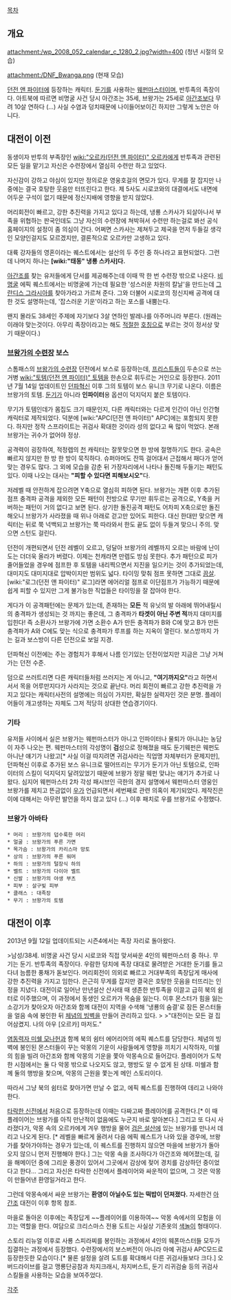 [[목차]]

== 개요 ==
attachment:/wp_2008_052_calendar_c_1280_2.jpg?width=400
(청년 시절의 모습)

attachment:/DNF_Bwanga.png
(현재 모습)

[[던전 앤 파이터]]에 등장하는 캐릭터. [[둔기]]를 사용하는 [[웨펀마스터]]이며, 반투족의 족장이다. 아트북에 따르면 비명굴 사건 당시 아간조는 35세, 브왕가는 25세로 [[아간조]]보다 무려 10살 연하다 (…) 사실 수염과 덩치때문에 나이들어보이긴 하지만 그렇게 노안은 아니다.

== 대전이 이전 ==
동생이자 반투의 부족장인 [[wiki:"오르카(던전 앤 파이터)" 오르카]]에게 반투족과 관련된 모든 일을 맡기고 자신은 수련장에서 열심히 수련만 하고 있었다.

자신감이 강하고 야심이 있지만 정의로운 영웅호걸의 면모가 있다. 무게를 잘 잡지만 나중에는 결국 호탕한 웃음만 터뜨린다고 한다. 제 5사도 시로코와의 대결에서도 내면에 어두운 구석이 없기 때문에 정신지배에 영향을 받지 않았다.

머리회전이 빠르고, 강한 추진력을 가지고 있다고 하는데, 냉룡 스카사가 되살아나서 부족을 위협하는 판국인데도 그냥 자신의 수련장에 쳐박혀서 수련만 하는걸로 봐선 공식 홈페이지의 설정이 좀 의심이 간다. 어쩌면 스카사는 제쳐두고 제국을 먼저 두들길 생각인 모양인걸지도 모르겠지만, 결론적으로 오르카만 고생하고 있다.

대륙 강자들의 영혼이라는 퀘스트에서는 설산의 두 주인 중 하나라고 표현되었다. 그런데 나머지 하나는 '''[wiki:"태동" 냉룡 스카사]다.'''

[[아간조]]를 찾는 유저들에게 단서를 제공해주는데 이때 딱 한 번 수련장 밖으로 나온다.
[[비명굴]] 에픽 퀘스트에서는 비명굴에 가는데 필요한 '성스러운 차원의 칼날'을 만드는데 [[그란디스 그라시아]]를 찾아가라고 가르쳐 준다. 그와 더불어 시로코의 정신지배 공격에 대한 것도 설명하는데, '잡스러운 기운'이라고 하는 포스를 내뿜는다.

왠지 몰라도 38세인 주제에 자기보다 3살 연하인 발레나를 아주머니라 부른다. (원래는 이래야 맞는것이다. 아무리 족장이라고는 해도 [[적절]]한 [[호칭]]으로 부르는 것이 정서상 맞기 때문이다.)
=== [[브왕가의 수련장]] 보스 ===
스톰패스의 [[브왕가의 수련장]] 던전에서 보스로 등장하는데, [[프리스트]]들이 두손으로 쓰는 거병 [[wiki:"토템(던전 앤 파이터)" 토템]]을 한손으로 휘두르는 거인으로 등장한다. 2011년 7월 14일 업데이트인 [[던파혁신]] 이후 그의 토템이 보스 유니크 무기로 나온다. 이름은 브왕가의 토템. [[둔기]]가 아니라 '''인파이터'''용 옵션이 덕지덕지 붙은 토템이다.

무기가 토템인데가 몸집도 크기 때문인지, 다른 캐릭터와는 다르게 인간이 아닌 인간형 캐릭터로 제작되었다. 덕분에 [wiki:"APC(던전 앤 파이터)" APC]에는 포함되지 못한다. 하지만 정작 스프라이트는 귀검사 확대한 것이라 성의 없다고 욕 많이 먹었다. 본래 브왕가는 귀수가 없어야 정상.

공격력이 굉장하여, 적정렙의 [[천]] 캐릭터는 잘못맞으면 한 방에 절명하기도 한다. 공속은 빠르지 않지만 한 방 한 방이 묵직하다. 슈퍼아머도 잔뜩 걸어대서 근접해서 패다가 얻어맞는 경우도 많다. 그 외에 모습을 감춘 뒤 가장자리에서 나타나 돌진해 두들기는 패턴도 있다. 이때 나오는 대사는 '''"피할 수 있다면 피해보시오"'''다.

저레벨 때 안전하게 잡으려면 Y축으로 열심히 피하면 된다. 브왕가는 개편 이후 추가된 점프 충격파 공격을 제외한 모든 패턴이 전방으로 무기만 휘두르는 공격으로, Y축을 커버하는 패턴이 거의 없다고 보면 된다. 상기한 돌진공격 패턴도 어차피 X축으로만 돌진해오니 브왕가가 사라졌을 때 위나 아래로 걷고만 있어도 피한다. 대신 한대만 맞으면 캐릭터는 뒤로 쭉 넉백되고 브왕가는 쭉 따라와서 한도 끝도 없이 두들겨 맞으니 주의. 맞으면 스턴도 걸린다.

던전이 개편되면서 던전 레벨이 오르고, 덩달아 브왕가의 레벨까지 오르는 바람에 난이도는 더더욱 올라가 버렸다. 이제는 천캐라면 만렙도 방심 못한다. 추가 패턴으로 피가 줄어들었을 경우에 점프한 후 토템을 내리찍으면서 지진을 일으키는 것이 추가되었는데, 대미지도 대미지대로 압박이지만 범위도 넓다. 타이밍 맞춰 점프 못하면 그대로 [[끔살]]. [wiki:"로그(던전 앤 파이터)" 로그]라면 에어리얼 점프로 이단점프가 가능하기 때문에 쉽게 피할 수 있지만 그게 불가능한 직업들은 타이밍을 잘 잡아야 한다.

게다가 이 공격패턴에는 문제가 있는데, 존재하는 '''모든''' 적 유닛의 발 아래에 뛰어내릴시의 충격파가 생성되는 것 까지는 좋은데, 그 충격파가 '''타겟이 아닌 주변 적'''까지 대미지를 입힌다! 즉 소환사가 브왕가에 가면 소환수 A가 만든 충격파가 B와 C에 맞고 B가 만든 충격파가 A와 C에도 맞는 식으로 충격파가 루프를 하는 지옥이 열린다. 보스방까지 가는 길과 보스방이 다른 던전으로 보일 지경.

던파혁신 이전에는 주는 경험치가 후해서 나름 인기있는 던전이었지만 지금은 그냥 거쳐가는 던전 수준.

덤으로 쓰러트리면 다른 캐릭터들처럼 쓰러지는 게 아니고, '''"여기까지오"'''라고 하면서 서서 목을 어루만지다가 사라지는 것으로 끝난다. 머리 회전이 빠르고 강한 추진력을 가지고 있다는 캐릭터사전의 설명에는 의심이 가지만, 확실한 실력자인 것은 분명. 플레이어들이 개고생하는 자체도 그저 적당히 상대한 연습경기이다.

=== 기타 ===
유저들 사이에서 실은 브왕가는 웨펀마스터가 아니고 인파이터나 물퇴가 아니냐는 농담이 자주 나오는 편. 웨펀마스터의 각성명이 '''검'''성으로 정해졌을 때도 둔기웨펀은 웨펀도 아니냔 얘기가 나왔고[* 사실 이걸 따지려면 귀검사라는 직업명 자체부터가 문제지만], 던파혁신 이후로 추가된 보스 유니크로 떨어뜨리는 무기가 둔기가 아닌 토템으로, 인파이터의 스킬이 덕지덕지 달려있었기 때문에 브왕가 정말 웨펀 맞냐는 얘기가 추가로 나왔다. 심지어 웨펀마스터 2차 각성 패시브인 극한의 경지 설명에서 웨펀마스터 영웅인 브왕가를 제치고 뜬금없이 [[우]]가 언급되면서 세번째로 관련 의혹이 제기되었다. 제작진은 이에 대해서는 아무런 발언을 하지 않고 있다 (…) 이후 패치로 우를 브왕가로 수정했다.

=== 브왕가 아바타 ===
 * 머리 : 브왕가의 덥수룩한 머리
 * 얼굴 : 브왕가의 푸른 가면
 * 목가슴 : 브왕가의 카리스마 망토
 * 상의 : 브왕가의 푸른 워머
 * 하의 : 브왕가의 털장식 하의
 * 벨트 : 브왕가의 다이아 벨트
 * 신발 : 브왕가의 야생 부츠
 * 피부 : 살구빛 피부
 * 클래스 : 대족장
 * 무기 : 브왕가의 토템

== 대전이 이후 ==

2013년 9월 12일 업데이트되는 시즌4에서는 족장 자리로 돌아왔다.

>남성/38세. 비명굴 사건 당시 시로코와 직접 맞서싸운 4인의 웨펀마스터 중 하나. 무기는 둔기. 반투족의 족장이다. 우람한 덩치에 족장 대대로 물려받은 거대한 둔기를 들고다녀 늠름한 풍채가 돋보인다. 머리회전이 의외로 빠르고 거대부족의 족장답게 매사에 강한 추진력을 가지고 임한다. 은근히 무게를 잡지만 결국은 호탕한 웃음을 터뜨리는 인정을 지녔다. 대전이로 일어난 만년설산 산사태 때 생존한 반투족을 이끌고 급히 북의 쉼터로 이주했으며, 이 과정에서 동생인 오르카가 목숨을 잃는다. 이후 몬스터가 힘을 잃는 소강기가 찾아오자 아간조와 함께 대전이 지역을 수색해 '냉룡의 숨결'로 잠든 몬스터들을 얼음 속에 봉인한 뒤 [[체념의 빙벽]]을 만들어 관리하고 있다.
>
>"대전이는 모든 걸 집어삼켰지. 나의 아우 [오르카] 마저도."

[[염동력자 미쉘 모나헌]]과 함께 북의 쉼터 에어리어의 에픽 퀘스트를 담당한다. 체념의 빙벽에 봉인된 몬스터들이 꾸는 악몽의 기운이 사람들에게 영향을 끼치기 시작하자, 미쉘의 힘을 빌려 아간조와 함께 악몽의 기운을 쫓아 악몽속으로 들어갔다. 플레이어가 도착한 시점에서는 둘 다 악몽 밖으로 나오지도 않고, 행방도 알 수 없게 된 상태. 미쉘과 함께 둘의 행방을 찾으며, 악몽의 근원을 쫓는게 메인 스토리이다.

따라서 그냥 북의 쉼터로 찾아가면 만날 수 없고, 에픽 퀘스트를 진행하여 데리고 나와야 한다. 

[[타락한 신전]]에서 처음으로 등장하는데 이때는 다짜고짜 플레이어를 공격한다.[* 이 때 플레이어는 브왕가를 아직 만난적이 없음에도 누군지 바로 알아본다.] 그리고 또 다시 사라졌다가, 악몽 속의 오르카에게 겨우 행방을 물어 [[검은 설산]]에 있는 브왕가를 만나서 데리고 나오게 된다. [* 레벨을 빠르게 올려서 다음 에픽 퀘스트가 나와 있을 경우에, 브왕가를 찾아가야하는 경우가 있는데, 이 퀘스트를 진행하지 않으면 마을에 브왕가가 돌아오지 않으니 먼저 진행해야 한다.] 그는 악몽 속을 조사하다가 아간조와 헤어졌는데, 길을 해메이던 중에 그리운 풍경이 있어서 그곳에서 감상에 젖어 경치를 감상하던 중이었다고 한다...  그리고 자신은 타락한 신전에서 플레이어와 싸운적이 없으며, 그 것은 악몽이 만들어낸 환영일거라고 한다.

그런데 악몽속에서 싸운 브왕가는 '''환영이 아닐수도 있는 떡밥이 던져졌다.''' 자세한건 [[아간조]] 대전이 이후 항목 참조. 

마을로 돌아온 이후에는 족장답게 ~~플레이어를 이용하여~~ 악몽 속에서의 모험을 이끄는 역할을 한다. 여담으로 크리스마스 전용 도트는 사실상 기존옷의 [[색놀이]] 형태이다.

스토리 리뉴얼 이후로 사룡 스피라찌를 봉인하는 과정에서 4인의 웨폰마스터들 모두가 집결하는 과정에서 등장했다. 수련장에서의 보스버전이 아니라 아예 귀검사 APC모드로 등장한듯한 모습이다.[* 물론 설정을 살려 도트를 확대해서 다른 귀검사들보다 크다.] 오버드라이브를 걸고 맹룡단공참과 차지크래시, 차지버스트, 둔기 리귀검술 등의 귀검사 스킬들을 사용하는 모습을 보여주었다.

[[각주]]
